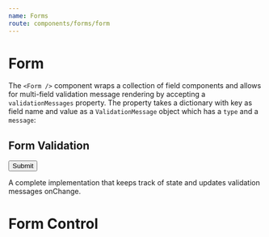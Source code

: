 ```yaml
---
name: Forms
route: components/forms/form
---
```



# Form

<ComponentDetail
  of="Form"
  status="experimental"
  figmaURL="file/2MG6DoSjk4IaLnjjFCnKFf/Forms"
/>

The `<Form />` component wraps a collection of field components and allows for multi-field validation message rendering by accepting a `validationMessages` property. The property takes a dictionary with key as field name and value as a `ValidationMessage` object which has a `type` and a `message`:

## Form Validation

<Playground>
  <Form
    validationMessages={{
      alpha: { type: 'error', message: 'This is an error' },
      bravo: { type: 'error', message: 'This is another error' },
    }}
  >
    <FieldText label="Alpha" name="alpha" />
    <FieldText label="Bravo" name="bravo" />
    <FieldText label="Charlie" name="charlie" />
    <Button>Submit</Button>
  </Form>
</Playground>

A complete implementation that keeps track of state and updates validation messages onChange.

<FormValidationDemo />

# Form Control

<ComponentDetail
  of="FormControl"
  figmaURL="file/2MG6DoSjk4IaLnjjFCnKFf/Forms"
  github="Form/FormControl/FormControl"
/>

